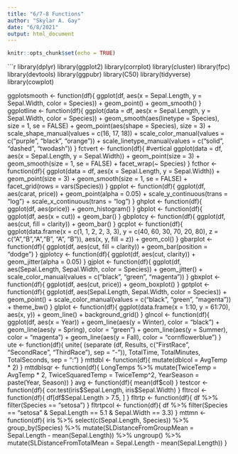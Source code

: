 ---
title: "6/7-8 Functions"
author: "Skylar A. Gay"
date: "6/8/2021"
output: html_document
---
```{r setup, include=FALSE}
knitr::opts_chunk$set(echo = TRUE)
```
```{r}
library(dplyr)
library(ggplot2)
library(corrplot)
library(cluster) 
library(fpc)
library(devtools)
library(ggpubr)
library(C50)
library(tidyverse)
library(cowplot)

ggplotsmooth <- function(df){
  ggplot(df, aes(x = Sepal.Length, y = Sepal.Width, color = Species)) + 
    geom_point() + 
    geom_smooth()
}
ggplotline <- function(df){
  ggplot(data = df, aes(x = Sepal.Length, y = Sepal.Width, color = Species)) + 
    geom_smooth(aes(linetype = Species), size = 1, se = FALSE) + 
    geom_point(aes(shape = Species), size = 3) + 
    scale_shape_manual(values = c(16, 17, 18)) + 
    scale_color_manual(values = c("purple",
                                  "black",
                                  "orange")) + 
    scale_linetype_manual(values = c("solid",
                                     "dashed",
                                     "twodash"))
}
fctvert <- function(df){ #vertical
  ggplot(data = df, aes(x = Sepal.Length, y = Sepal.Width)) + 
    geom_point(size = 3) + 
    geom_smooth(size = 1, se = FALSE) + 
    facet_wrap(~ Species)
}
fcthor <- function(df){
  ggplot(data = df, aes(x = Sepal.Length, y = Sepal.Width)) + 
    geom_point(size = 3) + 
    geom_smooth(size = 1, se = FALSE) + 
    facet_grid(rows = vars(Species))
}
gpplot <- function(df){
  ggplot(df, aes(carat, price)) + 
    geom_point(alpha = 0.05) + 
    scale_y_continuous(trans = "log") + 
    scale_x_continuous(trans = "log")
}
ghplot <- function(df){
  ggplot(df, aes(price)) + 
    geom_histogram()
}
gbplot <- function(df){
  ggplot(df, aes(x = cut)) + 
    geom_bar()
}
gbplotcy <- function(df){
  ggplot(df, aes(cut, fill = clarity)) + 
    geom_bar()
}
gcplot <- function(df){
  ggplot(data.frame(x = c(1, 1, 2, 2, 3, 3), 
                    y = c(40, 60, 30, 70, 20, 80), 
                    z = c("A","B","A","B", "A", "B")), aes(x, y, fill = z)) + 
    geom_col()
}
gbarplot <- function(df){
  ggplot(df, aes(cut, fill = clarity)) + 
    geom_bar(position = "dodge")
}
gjplotcy <- function(df){
  ggplot(df, aes(cut, clarity)) + 
    geom_jitter(alpha = 0.05)
}
gjplot <- function(df){
  ggplot(df, aes(Sepal.Length, Sepal.Width, color = Species)) + 
    geom_jitter() + 
    scale_color_manual(values = c("black",
                                  "green",
                                  "magenta"))
}
gbxplot <- function(df){
  ggplot(df, aes(cut, price)) + 
    geom_boxplot()
}
gptplot <- function(df){
  ggplot(df, aes(Sepal.Length, Sepal.Width, color = Species)) + 
    geom_point() + 
    scale_color_manual(values = c("black",
                                  "green",
                                  "magenta")) +
    theme_bw()
}
glplot <- function(df){
  ggplot(data.frame(x = 1:10, 
                    y = 61:70), aes(x, y)) + 
    geom_line() + 
    background_grid()
}
glncol <- function(df){
  ggplot(df, aes(x = Year)) + 
  geom_line(aes(y = Winter), color = "black") + 
  geom_line(aes(y = Spring), color = "green") + 
  geom_line(aes(y = Summer), color = "magenta") + 
  geom_line(aes(y = Fall), color = "cornflowerblue")
}
ute <- function(df){
  unite(
  (separate
   (df, 
     Results, 
     c("FirstRace", "SecondRace", "ThirdRace"), 
     sep = "-")), 
  TotalTime, 
  TotalMinutes, 
  TotalSeconds, 
  sep = ":")
}
mttdbl <-  function(df){
  mutate(dblcol = AvgTemp * 2)
}
mttdblsqr <- function(df){
  LongTemps %>%
  mutate(TwiceTemp = AvgTemp * 2,
         TwiceSquaredTemp = TwiceTemp^2,
         YearSeason = paste(Year, Season))
}
avg <- function(df){
  mean(df$col)
}
testcor <- function(df){
  cor.test(iris$Sepal.Length, iris$Sepal.Width)
}
fltrcol <- function(df){
  df[df$Sepal.Length > 7.5, ]
}
fltrtp <- function(df){
  df %>%
  filter(Species == "setosa")
}
fltrtpcol <- function(df){
  df %>%
  filter(Species == "setosa" & Sepal.Length == 5.1 & Sepal.Width == 3.3)
}
mttmn <- function(df){
iris %>%
  select(c(Sepal.Length, Species)) %>%
  group_by(Species) %>%
  mutate(SLDistanceFromGroupMean = Sepal.Length - mean(Sepal.Length)) %>%
  ungroup() %>%
  mutate(SLDistanceFromTotalMean = Sepal.Length - mean(Sepal.Length))
}